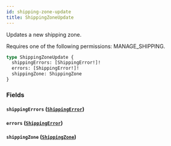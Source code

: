 ```yaml
---
id: shipping-zone-update
title: ShippingZoneUpdate
---
```



Updates a new shipping zone. 

Requires one of the following permissions: MANAGE_SHIPPING.

```graphql
type ShippingZoneUpdate {
  shippingErrors: [ShippingError!]!
  errors: [ShippingError!]!
  shippingZone: ShippingZone
}
```


### Fields

#### `shippingErrors` ([`ShippingError`](../../../developer/api-reference/objects/shipping-error))




#### `errors` ([`ShippingError`](../../../developer/api-reference/objects/shipping-error))




#### `shippingZone` ([`ShippingZone`](../../../developer/api-reference/objects/shipping-zone))






